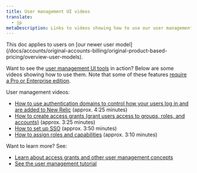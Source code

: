 ```yaml
---
title: User management UI videos
translate:
  - jp
metaDescription: Links to videos showing how to use our user management UI
---
```


<Callout variant="important">
  This doc applies to users on [our newer user model](/docs/accounts/original-accounts-billing/original-product-based-pricing/overview-user-models).
</Callout>

Want to see the [user management UI tools](/docs/accounts/accounts-billing/new-relic-one-user-management/user-management-ui-and-tasks#where) in action? Below are some videos showing how to use them. Note that some of these features [require a Pro or Enterprise edition](/docs/accounts/accounts-billing/new-relic-one-user-management/user-management-ui-and-tasks#requirements).

User management videos:

* [How to use authentication domains to control how your users log in and are added to New Relic](https://www.youtube.com/watch?v=Z00-KzGh2XY) (approx. 4:25 minutes)
* [How to create access grants (grant users access to groups, roles, and accounts)](https://www.youtube.com/watch?v=dninMzr_zHc) (approx. 3:25 minutes)
* [How to set up SSO](https://www.youtube.com/watch?v=uFjqCQcSo8g) (approx. 3:50 minutes)
* [How to assign roles and capabilities](https://www.youtube.com/watch?v=CBa0jWINQiw) (approx. 3:10 minutes)

Want to learn more? See:

* [Learn about access grants and other user management concepts](/docs/accounts/accounts-billing/new-relic-one-user-management/user-management-concepts#understand-concepts)
* [See the user management tutorial](/docs/accounts/accounts-billing/new-relic-one-user-management/tutorial-add-new-user-groups-roles-new-relic-one-user-model)

